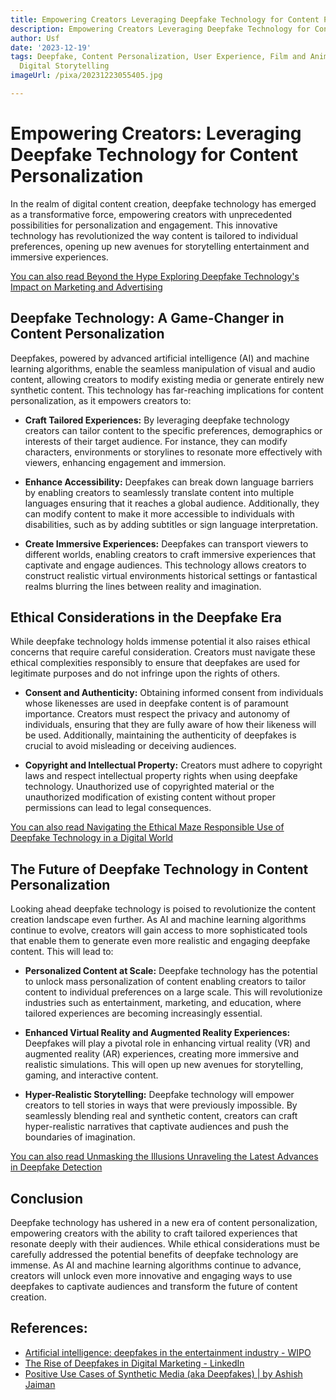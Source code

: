 ```yaml
---
title: Empowering Creators Leveraging Deepfake Technology for Content Personalization
description: Empowering Creators Leveraging Deepfake Technology for Content Personalization
author: Usf
date: '2023-12-19'
tags: Deepfake, Content Personalization, User Experience, Film and Animation, Creativity,
  Digital Storytelling
imageUrl: /pixa/20231223055405.jpg

---
```

#  Empowering Creators:  Leveraging Deepfake  Technology for Content Personalization

In the realm of digital content creation,  deepfake technology has emerged as a transformative force, empowering creators with unprecedented possibilities for personalization and engagement. This innovative technology has revolutionized the way content is tailored to individual preferences, opening up new avenues for  storytelling entertainment and immersive experiences.

[You can also read Beyond the Hype  Exploring Deepfake Technology's Impact on Marketing and Advertising](Beyond%20the%20Hype%20Exploring%20Deepfake%20Technology%27s%20Impact%20on%20Marketing%20and%20Advertising)


## Deepfake Technology: A Game-Changer in Content Personalization

Deepfakes, powered by  advanced artificial intelligence (AI) and machine learning algorithms, enable  the seamless manipulation  of visual and audio content, allowing creators to modify existing  media or generate entirely new  synthetic content. This technology has far-reaching implications for content personalization, as it empowers creators to:

- **Craft Tailored Experiences:** By leveraging deepfake  technology creators can  tailor content to the specific preferences, demographics or interests of their target audience. For instance, they  can modify characters, environments or storylines to resonate more effectively with viewers, enhancing engagement and  immersion.

- **Enhance Accessibility:** Deepfakes can break down  language barriers by enabling creators to seamlessly translate  content  into multiple languages ensuring  that  it reaches a global audience. Additionally, they can modify content to  make it more accessible to individuals with disabilities, such as  by adding  subtitles or sign language interpretation.

-  **Create Immersive Experiences:** Deepfakes can transport viewers to different worlds, enabling creators to craft immersive experiences that captivate and  engage audiences. This  technology allows creators to construct realistic virtual environments historical settings or fantastical realms blurring the lines between reality and imagination.

##  Ethical Considerations in the Deepfake Era

While deepfake technology holds immense potential it  also raises ethical concerns that require careful consideration. Creators  must navigate these ethical complexities responsibly to ensure that deepfakes are used for legitimate purposes and do not infringe  upon the rights of others.

- **Consent and  Authenticity:** Obtaining informed consent from individuals whose likenesses are used in deepfake content is of paramount  importance. Creators must respect the privacy and autonomy of individuals, ensuring that they are fully  aware  of how their likeness will be used. Additionally, maintaining the authenticity of deepfakes is crucial  to avoid misleading or  deceiving audiences.

- **Copyright and Intellectual Property:** Creators must adhere to copyright laws and respect intellectual property  rights when using deepfake technology. Unauthorized use of  copyrighted material or the unauthorized modification of existing content without proper permissions can lead to legal consequences.

[You can also read Navigating the  Ethical Maze  Responsible Use of Deepfake Technology in a Digital World](Navigating%20the%20Ethical%20Maze%20Responsible%20Use%20of%20Deepfake%20Technology%20in%20a%20Digital%20World)


## The Future of  Deepfake Technology in Content Personalization

Looking ahead deepfake technology is poised to revolutionize the content creation  landscape even further.  As AI and machine  learning algorithms continue to evolve, creators will gain access to  more sophisticated tools that enable them to generate even more realistic and engaging deepfake  content. This will lead to:

- **Personalized Content at Scale:** Deepfake technology has the potential to unlock mass personalization of content enabling creators to  tailor content to individual preferences on a large scale. This will revolutionize industries such as entertainment, marketing, and education, where tailored experiences are  becoming increasingly essential.

- **Enhanced Virtual  Reality  and Augmented Reality Experiences:** Deepfakes will play  a pivotal role  in enhancing virtual reality (VR) and augmented  reality (AR) experiences, creating more immersive and realistic simulations. This will open up new avenues for storytelling, gaming,  and interactive content.

- **Hyper-Realistic Storytelling:** Deepfake technology will empower creators to tell stories in ways that were previously impossible. By seamlessly  blending real and synthetic content, creators can craft hyper-realistic narratives that captivate audiences and push  the boundaries of imagination.

[You can also  read Unmasking the Illusions Unraveling the Latest Advances in Deepfake Detection](Unmasking%20the%20Illusions%20Unraveling%20the%20Latest%20Advances%20in%20Deepfake%20Detection)


## Conclusion

Deepfake technology  has ushered in  a new era  of content personalization, empowering creators with the ability to craft tailored  experiences that resonate deeply with their audiences. While ethical considerations must be carefully  addressed the potential benefits of deepfake technology are immense. As AI and machine learning algorithms continue to advance, creators will unlock even more innovative and engaging ways  to use deepfakes to  captivate audiences and transform the future  of  content creation.

## References:
- [Artificial intelligence: deepfakes in the entertainment industry - WIPO](https://www.wipo.int/wipo_magazine/en/2022/02/article_0003.html)
- [The Rise of Deepfakes in Digital Marketing - LinkedIn](https://www.linkedin.com/pulse/rise-deepfakes-digital-marketing-loopdigitaluk)
- [Positive Use Cases of Synthetic Media (aka Deepfakes) | by Ashish Jaiman](https://towardsdatascience.com/positive-use-cases-of-deepfakes-49f510056387)
